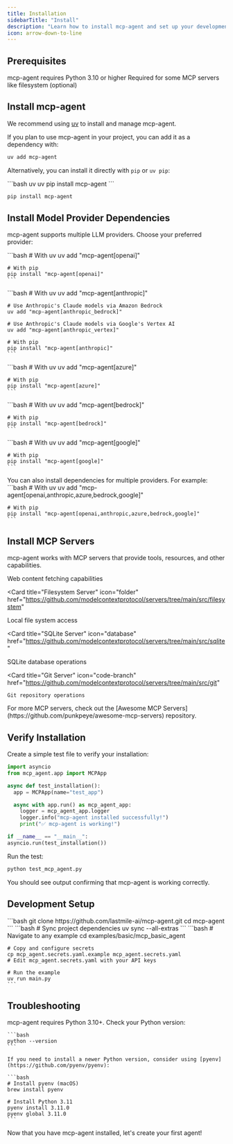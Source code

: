 ```yaml
---
title: Installation
sidebarTitle: "Install"
description: "Learn how to install mcp-agent and set up your development environment."
icon: arrow-down-to-line
---
```


## Prerequisites

<CardGroup cols={2}>
  <Card title="Python 3.10+" icon="python">
    mcp-agent requires Python 3.10 or higher
  </Card>
  <Card title="Node.js" icon="node-js">
    Required for some MCP servers like filesystem (optional)
  </Card>
</CardGroup>

## Install mcp-agent

We recommend using [uv](https://docs.astral.sh/uv/getting-started/installation/) to install and manage mcp-agent.

If you plan to use mcp-agent in your project, you can add it as a dependency with:

```bash
uv add mcp-agent
```

Alternatively, you can install it directly with `pip` or `uv pip`:

<CodeGroup>
```bash uv
uv pip install mcp-agent
```

```bash pip
pip install mcp-agent
```
</CodeGroup>

## Install Model Provider Dependencies

mcp-agent supports multiple LLM providers. Choose your preferred provider:

<AccordionGroup>
  <Accordion title="OpenAI">
    ```bash
    # With uv
    uv add "mcp-agent[openai]"

    # With pip
    pip install "mcp-agent[openai]"
    ```

  </Accordion>

  <Accordion title="Anthropic">
    ```bash
    # With uv
    uv add "mcp-agent[anthropic]"

    # Use Anthropic's Claude models via Amazon Bedrock
    uv add "mcp-agent[anthropic_bedrock]"

    # Use Anthropic's Claude models via Google's Vertex AI
    uv add "mcp-agent[anthropic_vertex]"

    # With pip
    pip install "mcp-agent[anthropic]"
    ```

  </Accordion>

  <Accordion title="Azure OpenAI">
    ```bash
    # With uv
    uv add "mcp-agent[azure]"

    # With pip
    pip install "mcp-agent[azure]"
    ```

  </Accordion>

  <Accordion title="AWS Bedrock">
    ```bash
    # With uv
    uv add "mcp-agent[bedrock]"

    # With pip
    pip install "mcp-agent[bedrock]"
    ```

  </Accordion>

  <Accordion title="Google Gemini">
    ```bash
    # With uv
    uv add "mcp-agent[google]"

    # With pip
    pip install "mcp-agent[google]"
    ```

  </Accordion>

  <Accordion title="All Providers">
    You can also install dependencies for multiple providers. For example:
    ```bash
    # With uv
    uv add "mcp-agent[openai,anthropic,azure,bedrock,google]"

    # With pip
    pip install "mcp-agent[openai,anthropic,azure,bedrock,google]"
    ```

  </Accordion>
</AccordionGroup>

## Install MCP Servers

mcp-agent works with MCP servers that provide tools, resources, and other capabilities.

<CardGroup cols={2}>
  <Card
    title="Fetch Server"
    icon="globe"
    href="https://github.com/modelcontextprotocol/servers/tree/main/src/fetch"
  >
    Web content fetching capabilities
  </Card>

<Card
  title="Filesystem Server"
  icon="folder"
  href="https://github.com/modelcontextprotocol/servers/tree/main/src/filesystem"
>
  Local file system access
</Card>

<Card
  title="SQLite Server"
  icon="database"
  href="https://github.com/modelcontextprotocol/servers/tree/main/src/sqlite"
>
  SQLite database operations
</Card>

  <Card
    title="Git Server"
    icon="code-branch"
    href="https://github.com/modelcontextprotocol/servers/tree/main/src/git"
  >
    Git repository operations
  </Card>
</CardGroup>

<Info>
  For more MCP servers, check out the [Awesome MCP
  Servers](https://github.com/punkpeye/awesome-mcp-servers) repository.
</Info>

## Verify Installation

Create a simple test file to verify your installation:

<CodeGroup>

```python test_mcp_agent.py
import asyncio
from mcp_agent.app import MCPApp

async def test_installation():
  app = MCPApp(name="test_app")

  async with app.run() as mcp_agent_app:
    logger = mcp_agent_app.logger
    logger.info("mcp-agent installed successfully!")
    print("✅ mcp-agent is working!")

if __name__ == "__main__":
asyncio.run(test_installation())

```

</CodeGroup>

Run the test:

```bash
python test_mcp_agent.py
```

<Check>
  You should see output confirming that mcp-agent is working correctly.
</Check>

## Development Setup

<Steps>
  <Step title="Clone the Repository">
    ```bash
    git clone https://github.com/lastmile-ai/mcp-agent.git
    cd mcp-agent
    ```
  </Step>
  
  <Step title="Install Dependencies">
    ```bash
    # Sync project dependencies
    uv sync --all-extras
    ```

  </Step>
  
  <Step title="Run Examples">
    ```bash
    # Navigate to any example
    cd examples/basic/mcp_basic_agent

    # Copy and configure secrets
    cp mcp_agent.secrets.yaml.example mcp_agent.secrets.yaml
    # Edit mcp_agent.secrets.yaml with your API keys

    # Run the example
    uv run main.py
    ```

  </Step>
</Steps>

## Troubleshooting

<AccordionGroup>
  <Accordion title="Python Version Issues">
    mcp-agent requires Python 3.10+. Check your Python version:

    ```bash
    python --version
    ```

    If you need to install a newer Python version, consider using [pyenv](https://github.com/pyenv/pyenv):

    ```bash
    # Install pyenv (macOS)
    brew install pyenv

    # Install Python 3.11
    pyenv install 3.11.0
    pyenv global 3.11.0
    ```

  </Accordion>
</AccordionGroup>

<Card title="Next Steps" icon="arrow-right" href="/get-started/quickstart">
  Now that you have mcp-agent installed, let's create your first agent!
</Card>

